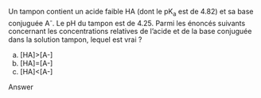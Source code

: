 ::: {.Exercise data-latex=""}

Un tampon contient un acide faible HA (dont le pK~a~ est de 4.82) et sa base conjuguée A^-^. Le pH du tampon est de 4.25. Parmi les énoncés suivants concernant les concentrations relatives de l’acide et de la base conjuguée dans la solution tampon, lequel est vrai ?

a. [HA]>[A-]
b. [HA]=[A-]
c. [HA]<[A-]
\vspace{\stretch{1}}

:::

::: {.Answer data-latex=""}

Answer

:::
